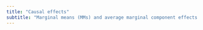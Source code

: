 ```yaml
---
title: "Causal effects"
subtitle: "Marginal means (MMs) and average marginal component effects (AMCEs)"
---
```

